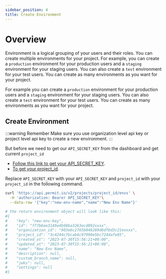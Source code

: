 ```yaml
---
sidebar_position: 4
title: Create Environment 
---
```


# Overview

Environment is a logical grouping of your users and their roles. You can create multiple environments for your project. For example, you can create a `production` environment for your production users and a `staging` environment for your staging users. You can also create a `test` environment for your test users. You can create as many environments as you want for your project.

For example you can create a `production` environment for your production users and a `staging` environment for your staging users. You can also create a `test` environment for your test users. You can create as many environments as you want for your project.


## Create Environment

:::warning Remember
Make sure you use organization level api key or project level api key to create a new environment.
:::


But before we need to get our `API_SECRET_KEY` from the dashboard and get current `project_id`<br/>
- [Follow this link to get your API_SECRET_KEY](/api/api-with-cli/#get-your-api-key).<br/>
- [To get your project_id](/api/examples/get-project-and-env).

Replace `API_SECRET_KEY` with your `API_SECRET_KEY` and `project_id` with your `project_id` in the following command.

```bash
curl 'https://api.permit.io/v2/projects/project_id/envs' \
  -H 'authorization: Bearer API_SECRET_KEY'\
  --data-raw '{"key":"new-env-name","name":"New Env Name"}' 

# the return environment object will look like this:
#{
#    "key": "new-env-key",
#    "id": "f77b6ee3149e4b90ba3263ecd092xxxx",
#    "organization_id": "903ebc2765b848289d6dfbd3c21exxxx",
#    "project_id": "3c4244c7bcab4c97990e5bc724dafe85",
#    "created_at": "2023-07-30T15:56:21+00:00",
#    "updated_at": "2023-07-30T15:56:21+00:00",
#    "name": "New Env Name",
#    "description": null,
#    "custom_branch_name": null,
#    "jwks": null,
#    "settings": null
#}
```
